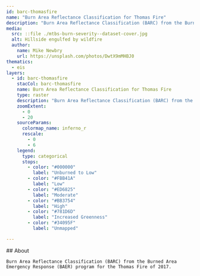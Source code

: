 ```yaml
---
id: barc-thomasfire
name: "Burn Area Reflectance Classification for Thomas Fire"
description: "Burn Area Reflectance Classification (BARC) from the Burned Area Emergency Response (BAER) program for the Thomas Fire of 2017"
media:
  src: ::file ./mtbs-burn-severity--dataset-cover.jpg
  alt: Hillside engulfed by wildfire
  author:
    name: Mike Newbry
    url: https://unsplash.com/photos/DwtX9mMHBJ0
thematics:
  - eis
layers:
  - id: barc-thomasfire
    stacCol: barc-thomasfire
    name: Burn Area Reflectance Classification for Thomas Fire
    type: raster
    description: "Burn Area Reflectance Classification (BARC) from the Burned Area Emergency Response (BAER) program for the Thomas Fire of 2017"
    zoomExtent:
      - 0
      - 20
    sourceParams:
      colormap_name: inferno_r
      rescale:
        - 0
        - 6
    legend:
      type: categorical
      stops:
        - color: "#000000"
          label: "Unburned to Low"
        - color: "#FBB41A"
          label: "Low"
        - color: "#ED6825"
          label: "Moderate"
        - color: "#BB3754"
          label: "High"
        - color: "#781D6D"
          label: "Increased Greenness"
        - color: "#34095F"
          label: "Unmapped"

---
```


<Block>
  <Prose>
    ## About
    
    Burn Area Reflectance Classification (BARC) from the Burned Area Emergency Response (BAER) program for the Thomas Fire of 2017.
    
  </Prose>
</Block>
